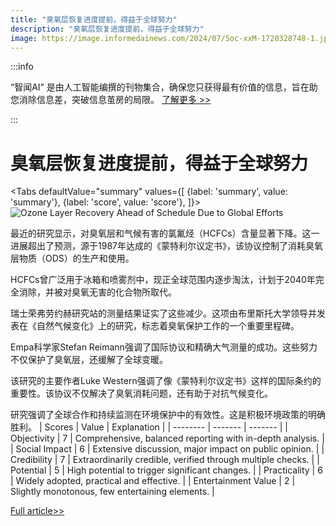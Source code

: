 ```yaml
---
title: "臭氧层恢复进度提前，得益于全球努力"
description: "臭氧层恢复进度提前，得益于全球努力"
image: https://image.informedainews.com/2024/07/Soc-xxM-1720328748-1.jpg
---
```



:::info

“智闻AI“ 是由人工智能编撰的刊物集合，确保您只获得最有价值的信息，旨在助您消除信息差，突破信息茧房的局限。  [了解更多 >>](/)

:::

# 臭氧层恢复进度提前，得益于全球努力


<Tabs
	defaultValue="summary"
	values={[
	{label: 'summary', value: 'summary'},
	{label: 'score', value: 'score'},
]}>
<TabItem value="summary">
<img
  src="https://image.informedainews.com/2024/07/Soc-xxM-1720328748-1.jpg"
  alt="Ozone Layer Recovery Ahead of Schedule Due to Global Efforts"
/>



最近的研究显示，对臭氧层和气候有害的氯氟烃（HCFCs）含量显著下降。这一进展超出了预测，源于1987年达成的《蒙特利尔议定书》，该协议控制了消耗臭氧层物质（ODS）的生产和使用。

HCFCs曾广泛用于冰箱和喷雾剂中，现正全球范围内逐步淘汰，计划于2040年完全消除，并被对臭氧无害的化合物所取代。

瑞士荣弗劳约赫研究站的测量结果证实了这些减少。这项由布里斯托大学领导并发表在《自然气候变化》上的研究，标志着臭氧保护工作的一个重要里程碑。

Empa科学家Stefan Reimann强调了国际协议和精确大气测量的成功。这些努力不仅保护了臭氧层，还缓解了全球变暖。

该研究的主要作者Luke Western强调了像《蒙特利尔议定书》这样的国际条约的重要性。该协议不仅解决了臭氧消耗问题，还有助于对抗气候变化。

研究强调了全球合作和持续监测在环境保护中的有效性。这是积极环境政策的明确胜利。
</TabItem>
<TabItem value="score">
	| Scores     | Value   | Explanation |
	| -------- | ------- | ------- |
	| Objectivity  | 7    | Comprehensive, balanced reporting with in-depth analysis.    |
	| Social Impact | 6     | Extensive discussion, major impact on public opinion.    |
	| Credibility    | 7    | Extraordinarily credible, verified through multiple checks.    |
	| Potential    | 5    | High potential to trigger significant changes.    |
	| Practicality    | 6    | Widely adopted, practical and effective.    |
	| Entertainment Value    | 2    | Slightly monotonous, few entertaining elements.    |
</TabItem>
</Tabs>

[Full article>>](https://www.cnbeta.com.tw/articles/science/1437314.htm)
